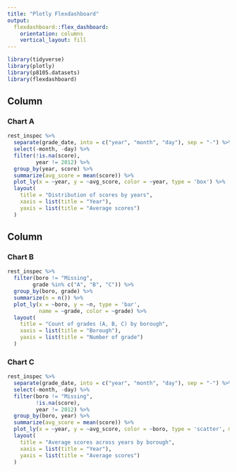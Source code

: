 ```yaml
---
title: "Plotly Flexdashboard"
output: 
  flexdashboard::flex_dashboard:
    orientation: columns
    vertical_layout: fill
---
```


```r
library(tidyverse)
library(plotly)
library(p8105.datasets)
library(flexdashboard)
```

Column {data-width=600}
-----------------------------------------------------------------------

### Chart A

```r
rest_inspec %>%
  separate(grade_date, into = c("year", "month", "day"), sep = "-") %>% 
  select(-month, -day) %>%
  filter(!is.na(score),
         year != 2012) %>% 
  group_by(year, score) %>% 
  summarize(avg_score = mean(score)) %>% 
  plot_ly(x = ~year, y = ~avg_score, color = ~year, type = 'box') %>% 
  layout(
    title = "Distribution of scores by years",
    xaxis = list(title = "Year"),
    yaxis = list(title = "Average scores")
  )
```

Column {data-width=400}
-----------------------------------------------------------------------

### Chart B

```r
rest_inspec %>% 
  filter(boro != "Missing", 
        grade %in% c("A", "B", "C")) %>% 
  group_by(boro, grade) %>% 
  summarize(n = n()) %>%
  plot_ly(x = ~boro, y = ~n, type = 'bar',
          name = ~grade, color = ~grade) %>% 
  layout(
    title = "Count of grades (A, B, C) by borough",
    xaxis = list(title = "Borough"),
    yaxis = list(title = "Number of grade")
  )
```

### Chart C

```r
rest_inspec %>%
  separate(grade_date, into = c("year", "month", "day"), sep = "-") %>% 
  select(-month, -day) %>%
  filter(boro != "Missing",
         !is.na(score),
         year != 2012) %>% 
  group_by(boro, year) %>% 
  summarize(avg_score = mean(score)) %>% 
  plot_ly(x = ~year, y = ~avg_score, color = ~boro, type = 'scatter', mode = 'lines') %>% 
  layout(
    title = "Average scores across years by borough",
    xaxis = list(title = "Year"),
    yaxis = list(title = "Average scores")
  )
```



